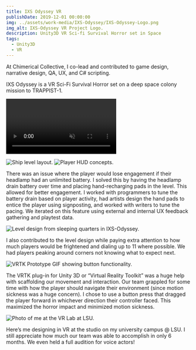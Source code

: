 ```yaml
---
title: IXS Odyssey VR
publishDate: 2019-12-01 00:00:00
img: ../assets/work-media/IXS-Odyssey/IXS-Odyssey-Logo.png
img_alt: IXS-Odyssey VR Project Logo.
description: Unity3D VR Sci-fi Survival Horror set in Space
tags:
  - Unity3D
  - VR
---
```


<Aside 
  emoji="🚀 "
  title="Role: Designer, QA, Co-lead"
  involvement="Jan 2017 - Jul 2018"
  tools="Unity3D, VRTK, Photoshop"
  status="Unreleased"
  developer="Chimerical Collective"
/>

At Chimerical Collective, I co-lead and contributed to game design, narrative design, QA, UX, and C# scripting.

IXS Odyssey is a VR Sci-Fi Survival Horror set on a deep space colony mission to TRAPPIST-1.

<Video
  path="../assets/work-media/IXS-Odyssey/Odyssey Gameplay Trailer.mp4"
  autoplay="autoplay"
  loop="loop"
  muted="muted"
/>

<div className="flex-container">
  <img class="lightbox-image" src="../assets/work-media/IXS-Odyssey/IXS-Odyssey-Ship-Layout.png" alt="Ship level layout." />
  <img class="lightbox-image" src="../assets/work-media/IXS-Odyssey/IXS-Odyssey-HUD-Concept.png" alt="Player HUD concepts." />
</div>

There was an issue where the player would lose engagement if their headlamp had an unlimited battery. I solved this by having the headlamp drain battery over time and placing hand-recharging pads in the level. This allowed for better engagement. I worked with programmers to tune the battery drain based on player activity, had artists design the hand pads to entice the player using signposting, and worked with writers to tune the pacing. We iterated on this feature using external and internal UX feedback gathering and playtest data.

<div className="flex-container">
  <img class="lightbox-image" src="../assets/work-media/IXS-Odyssey/IXS-Odyssey-Level-Design.jpeg" alt="Level design from sleeping quarters in IXS-Odyssey." />
  
  <p>I also contributed to the level design while paying extra attention to how much players would be frightened and dialing up to 11 where possible. We had players peaking around corners not knowing what to expect next.</p>
</div>

<div className="flex-container">
  <img class="lightbox-image" src="../assets/work-media/IXS-Odyssey/VRTK-button.gif" alt="VRTK Prototype GIF showing button functionality." />
  
  <p>The VRTK plug-in for Unity 3D or “Virtual Reality Toolkit” was a huge help with scaffolding our movement and interaction. Our team grappled for some time with how the player should navigate their environment (since motion sickness was a huge concern). I chose to use a button press that dragged the player forward in whichever direction their controller faced. This maximized the horror impact and minimized motion sickness.</p>
</div>

<div className="flex-container">
  <img class="lightbox-image" src="../assets/work-media/IXS-Odyssey/LSU-VR-Studio.jpeg" alt="Photo of me at the VR Lab at LSU." />
  
  <p>Here’s me designing in VR at the studio on my university campus @ LSU. I still appreciate how much our team was able to accomplish in only 6 months. We even held a full audition for voice actors! </p>
</div>
